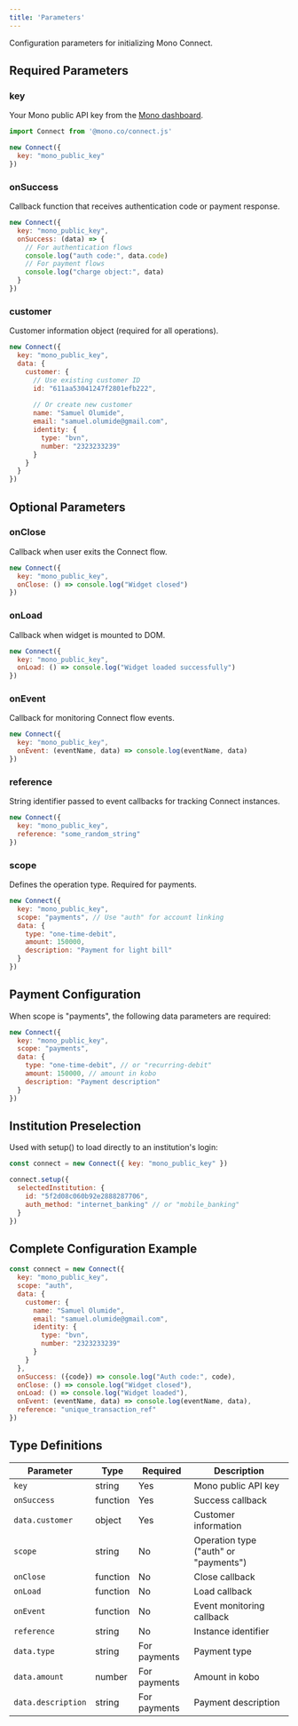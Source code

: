 ```yaml
---
title: 'Parameters'
---
```



Configuration parameters for initializing Mono Connect.

## Required Parameters

### key
Your Mono public API key from the [Mono dashboard](https://app.withmono.com/apps).

```javascript
import Connect from '@mono.co/connect.js'

new Connect({ 
  key: "mono_public_key" 
})
```

### onSuccess
Callback function that receives authentication code or payment response.

```javascript
new Connect({
  key: "mono_public_key",
  onSuccess: (data) => {
    // For authentication flows
    console.log("auth code:", data.code)
    // For payment flows
    console.log("charge object:", data)
  }
})
```

### customer
Customer information object (required for all operations).

```javascript
new Connect({ 
  key: "mono_public_key",
  data: {
    customer: {
      // Use existing customer ID
      id: "611aa53041247f2801efb222",
      
      // Or create new customer
      name: "Samuel Olumide",
      email: "samuel.olumide@gmail.com",
      identity: {
        type: "bvn",
        number: "2323233239"
      }
    }
  }
})
```

## Optional Parameters

### onClose
Callback when user exits the Connect flow.

```javascript
new Connect({
  key: "mono_public_key",
  onClose: () => console.log("Widget closed")
})
```

### onLoad
Callback when widget is mounted to DOM.

```javascript
new Connect({
  key: "mono_public_key",
  onLoad: () => console.log("Widget loaded successfully")
})
```

### onEvent
Callback for monitoring Connect flow events.

```javascript
new Connect({
  key: "mono_public_key",
  onEvent: (eventName, data) => console.log(eventName, data)
})
```

### reference
String identifier passed to event callbacks for tracking Connect instances.

```javascript
new Connect({
  key: "mono_public_key",
  reference: "some_random_string"
})
```

### scope
Defines the operation type. Required for payments.

```javascript
new Connect({
  key: "mono_public_key",
  scope: "payments", // Use "auth" for account linking
  data: {
    type: "one-time-debit",
    amount: 150000,
    description: "Payment for light bill"
  }
})
```

## Payment Configuration

When scope is "payments", the following data parameters are required:

```javascript
new Connect({
  key: "mono_public_key",
  scope: "payments",
  data: {
    type: "one-time-debit", // or "recurring-debit"
    amount: 150000, // amount in kobo
    description: "Payment description"
  }
})
```

## Institution Preselection

Used with setup() to load directly to an institution's login:

```javascript
const connect = new Connect({ key: "mono_public_key" })

connect.setup({
  selectedInstitution: {
    id: "5f2d08c060b92e2888287706",
    auth_method: "internet_banking" // or "mobile_banking"
  }
})
```

## Complete Configuration Example

```javascript
const connect = new Connect({
  key: "mono_public_key",
  scope: "auth",
  data: {
    customer: {
      name: "Samuel Olumide",
      email: "samuel.olumide@gmail.com",
      identity: {
        type: "bvn",
        number: "2323233239"
      }
    }
  },
  onSuccess: ({code}) => console.log("Auth code:", code),
  onClose: () => console.log("Widget closed"),
  onLoad: () => console.log("Widget loaded"),
  onEvent: (eventName, data) => console.log(eventName, data),
  reference: "unique_transaction_ref"
})
```

## Type Definitions

| Parameter | Type | Required | Description |
|-----------|------|----------|-------------|
| `key` | string | Yes | Mono public API key |
| `onSuccess` | function | Yes | Success callback |
| `data.customer` | object | Yes | Customer information |
| `scope` | string | No | Operation type ("auth" or "payments") |
| `onClose` | function | No | Close callback |
| `onLoad` | function | No | Load callback |
| `onEvent` | function | No | Event monitoring callback |
| `reference` | string | No | Instance identifier |
| `data.type` | string | For payments | Payment type |
| `data.amount` | number | For payments | Amount in kobo |
| `data.description` | string | For payments | Payment description |